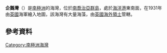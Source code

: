 {{coord|54|20|S|36|14|W|display=title}}

'''企鵝灣'''（{{lang-en|Penguin Bay}}）是[[南極洲|南極洲]]的海灣，位於[[南喬治亞群島|南喬治亞群島]]，處於[[海洋港|海洋港]]東南面，在1931年由[[英國|英國]]海軍繪入地圖，該海灣有大量海藻，由[[英國海外領土|英國海外領土]]管轄。

==參考資料==
{{usgs-gazetteer}}

{{Antarctica-geo-stub}}
[[Category:南極洲海灣|Category:南極洲海灣]]